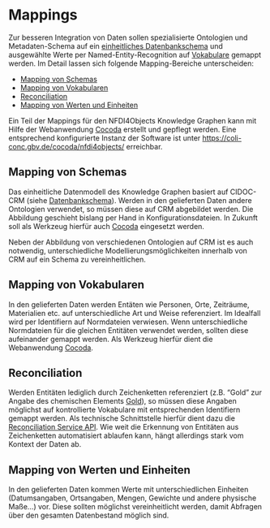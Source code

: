 # Mappings {#sec-mappings}

Zur besseren Integration von Daten sollen spezialisierte Ontologien und Metadaten-Schema auf ein [einheitliches Datenbankschema](schema.qmd) und ausgewählte Werte per Named-Entity-Recognition auf [Vokabulare](terminologies.qmd) gemappt werden. Im Detail lassen sich folgende Mapping-Bereiche unterscheiden:

- [Mapping von Schemas]
- [Mapping von Vokabularen]
- [Reconciliation]
- [Mapping von Werten und Einheiten]

Ein Teil der Mappings für den NFDI4Objects Knowledge Graphen kann mit Hilfe der Webanwendung [Cocoda] erstellt und gepflegt werden. Eine entsprechend konfigurierte Instanz der Software ist unter <https://coli-conc.gbv.de/cocoda/nfdi4objects/> erreichbar.

## Mapping von Schemas

Das einheitliche Datenmodell des Knowledge Graphen basiert auf CIDOC-CRM (siehe [Datenbankschema](schema.qmd)). Werden in den gelieferten Daten andere Ontologien verwendet, so müssen diese auf CRM abgebildet werden. Die Abbildung geschieht bislang per Hand in Konfigurationsdateien. In Zukunft soll als Werkzeug hierfür auch [Cocoda] eingesetzt werden.

Neben der Abbildung von verschiedenen Ontologien auf CRM ist es auch notwendig, unterschiedliche Modellierungsmöglichkeiten innerhalb von CRM auf ein Schema zu vereinheitlichen.

## Mapping von Vokabularen

In den gelieferten Daten werden Entäten wie Personen, Orte, Zeiträume, Materialien etc. auf unterschiedliche Art und Weise referenziert. Im Idealfall wird per Identifiern auf Normdateien verwiesen. Wenn unterschiedliche Normdateien für die gleichen Entitäten verwendet werden, sollten diese aufeinander gemappt werden. Als Werkzeug hierfür dient die Webanwendung [Cocoda].

## Reconciliation

Werden Entitäten lediglich durch Zeichenketten referenziert (z.B. "Gold" zur Angabe des chemischen Elements [Gold](https://de.wikipedia.org/wiki/Gold)), so müssen diese Angaben möglichst auf kontrollierte Vokabulare mit entsprechenden Identifiern gemappt werden. Als technische Schnittstelle hierfür dient dazu die [Reconciliation Service API](https://reconciliation-api.github.io/specs/draft/). Wie weit die Erkennung von Entitäten aus Zeichenketten automatisiert ablaufen kann, hängt allerdings stark vom Kontext der Daten ab.

## Mapping von Werten und Einheiten

In den gelieferten Daten kommen Werte mit unterschiedlichen Einheiten (Datumsangaben, Ortsangaben, Mengen, Gewichte und andere physische Maße...) vor. Diese sollten möglichst vereinheitlicht werden, damit Abfragen über den gesamten Datenbestand möglich sind.

[Cocoda]: https://coli-conc.gbv.de/cocoda/
